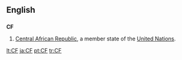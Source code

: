 ==English==
==={{abbreviation}}===
'''CF'''
# [[Central African Republic]], a member state of the [[United Nations]].

[[lt:CF]]
[[ja:CF]]
[[pt:CF]]
[[tr:CF]]